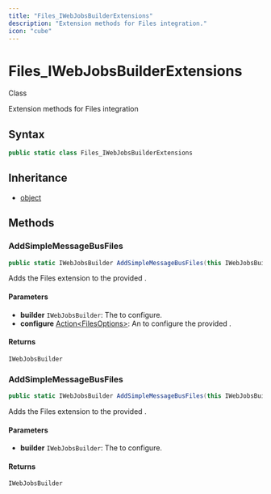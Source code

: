 ```yaml
---
title: "Files_IWebJobsBuilderExtensions"
description: "Extension methods for Files integration."
icon: "cube"
---
```


# Files_IWebJobsBuilderExtensions

<Badge variant="outline">Class</Badge>

Extension methods for Files integration

## Syntax

```csharp
public static class Files_IWebJobsBuilderExtensions
```

## Inheritance

- [object](https://learn.microsoft.com/dotnet/api/system.object)

## Methods

### AddSimpleMessageBusFiles

```csharp
public static IWebJobsBuilder AddSimpleMessageBusFiles(this IWebJobsBuilder builder, Action<FilesOptions> configure)
```

Adds the Files extension to the provided <xref href="Microsoft.Azure.WebJobs.IWebJobsBuilder" data-throw-if-not-resolved="false"></xref>.

#### Parameters

- **builder** ``IWebJobsBuilder``: The <xref href="Microsoft.Azure.WebJobs.IWebJobsBuilder" data-throw-if-not-resolved="false"></xref> to configure.
- **configure** [Action&lt;FilesOptions&gt;](https://learn.microsoft.com/dotnet/api/system.action-1): An <xref href="System.Action%601" data-throw-if-not-resolved="false"></xref> to configure the provided <xref href="Microsoft.Azure.WebJobs.Extensions.Files.FilesOptions" data-throw-if-not-resolved="false"></xref>.

#### Returns

``IWebJobsBuilder``

### AddSimpleMessageBusFiles

```csharp
public static IWebJobsBuilder AddSimpleMessageBusFiles(this IWebJobsBuilder builder)
```

Adds the Files extension to the provided <xref href="Microsoft.Azure.WebJobs.IWebJobsBuilder" data-throw-if-not-resolved="false"></xref>.

#### Parameters

- **builder** ``IWebJobsBuilder``: The <xref href="Microsoft.Azure.WebJobs.IWebJobsBuilder" data-throw-if-not-resolved="false"></xref> to configure.

#### Returns

``IWebJobsBuilder``


